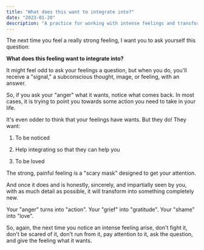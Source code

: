 ```yaml
---
title: "What does this want to integrate into?"
date: "2023-01-20"
description: "A practice for working with intense feelings and transforming them"
---
```


The next time you feel a really strong feeling, I want you to ask yourself this question:

**What does this feeling want to integrate into?**

It might feel odd to ask your feelings a question, but when you do, you'll receive a "signal," a subconscious thought, image, or feeling, with an answer.

So, if you ask your "anger" what it wants, notice what comes back. In most cases, it is trying to point you towards some action you need to take in your life.

It's even odder to think that your feelings have wants. But they do! They want:

1. To be noticed

2. Help integrating so that they can help you

3. To be loved

The strong, painful feeling is a "scary mask" designed to get your attention.

And once it does and is honestly, sincerely, and impartially seen by you, with as much detail as possible, it will transform into something completely new.

Your "anger" turns into "action".
Your "grief" into "gratitude".
Your "shame" into "love".

So, again, the next time you notice an intense feeling arise, don't fight it, don't be scared of it, don't run from it, pay attention to it, ask the question, and give the feeling what it wants.